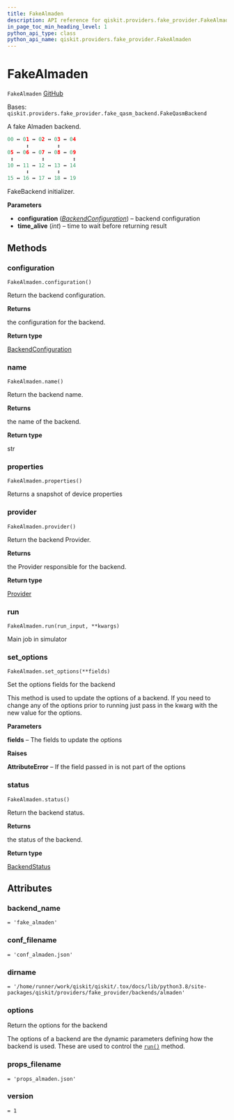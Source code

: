 ```yaml
---
title: FakeAlmaden
description: API reference for qiskit.providers.fake_provider.FakeAlmaden
in_page_toc_min_heading_level: 1
python_api_type: class
python_api_name: qiskit.providers.fake_provider.FakeAlmaden
---
```


# FakeAlmaden

<span id="qiskit.providers.fake_provider.FakeAlmaden" />

`FakeAlmaden` [GitHub](https://github.com/qiskit/qiskit/tree/stable/0.23/qiskit/providers/fake_provider/backends/almaden/fake_almaden.py "view source code")

Bases: `qiskit.providers.fake_provider.fake_qasm_backend.FakeQasmBackend`

A fake Almaden backend.

```python
00 ↔ 01 ↔ 02 ↔ 03 ↔ 04
      ↕         ↕
05 ↔ 06 ↔ 07 ↔ 08 ↔ 09
 ↕         ↕         ↕
10 ↔ 11 ↔ 12 ↔ 13 ↔ 14
      ↕         ↕
15 ↔ 16 ↔ 17 ↔ 18 ↔ 19
```

FakeBackend initializer.

**Parameters**

*   **configuration** ([*BackendConfiguration*](qiskit.providers.models.BackendConfiguration "qiskit.providers.models.BackendConfiguration")) – backend configuration
*   **time\_alive** (*int*) – time to wait before returning result

## Methods

### configuration

<span id="qiskit.providers.fake_provider.FakeAlmaden.configuration" />

`FakeAlmaden.configuration()`

Return the backend configuration.

**Returns**

the configuration for the backend.

**Return type**

[BackendConfiguration](qiskit.providers.models.BackendConfiguration "qiskit.providers.models.BackendConfiguration")

### name

<span id="qiskit.providers.fake_provider.FakeAlmaden.name" />

`FakeAlmaden.name()`

Return the backend name.

**Returns**

the name of the backend.

**Return type**

str

### properties

<span id="qiskit.providers.fake_provider.FakeAlmaden.properties" />

`FakeAlmaden.properties()`

Returns a snapshot of device properties

### provider

<span id="qiskit.providers.fake_provider.FakeAlmaden.provider" />

`FakeAlmaden.provider()`

Return the backend Provider.

**Returns**

the Provider responsible for the backend.

**Return type**

[Provider](qiskit.providers.Provider "qiskit.providers.Provider")

### run

<span id="qiskit.providers.fake_provider.FakeAlmaden.run" />

`FakeAlmaden.run(run_input, **kwargs)`

Main job in simulator

### set\_options

<span id="qiskit.providers.fake_provider.FakeAlmaden.set_options" />

`FakeAlmaden.set_options(**fields)`

Set the options fields for the backend

This method is used to update the options of a backend. If you need to change any of the options prior to running just pass in the kwarg with the new value for the options.

**Parameters**

**fields** – The fields to update the options

**Raises**

**AttributeError** – If the field passed in is not part of the options

### status

<span id="qiskit.providers.fake_provider.FakeAlmaden.status" />

`FakeAlmaden.status()`

Return the backend status.

**Returns**

the status of the backend.

**Return type**

[BackendStatus](qiskit.providers.models.BackendStatus "qiskit.providers.models.BackendStatus")

## Attributes

<span id="qiskit.providers.fake_provider.FakeAlmaden.backend_name" />

### backend\_name

`= 'fake_almaden'`

<span id="qiskit.providers.fake_provider.FakeAlmaden.conf_filename" />

### conf\_filename

`= 'conf_almaden.json'`

<span id="qiskit.providers.fake_provider.FakeAlmaden.dirname" />

### dirname

`= '/home/runner/work/qiskit/qiskit/.tox/docs/lib/python3.8/site-packages/qiskit/providers/fake_provider/backends/almaden'`

<span id="qiskit.providers.fake_provider.FakeAlmaden.options" />

### options

Return the options for the backend

The options of a backend are the dynamic parameters defining how the backend is used. These are used to control the [`run()`](qiskit.providers.fake_provider.FakeAlmaden#run "qiskit.providers.fake_provider.FakeAlmaden.run") method.

<span id="qiskit.providers.fake_provider.FakeAlmaden.props_filename" />

### props\_filename

`= 'props_almaden.json'`

<span id="qiskit.providers.fake_provider.FakeAlmaden.version" />

### version

`= 1`

